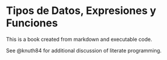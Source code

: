 # Tipos de Datos, Expresiones y Funciones

This is a book created from markdown and executable code.

See @knuth84 for additional discussion of literate programming.
